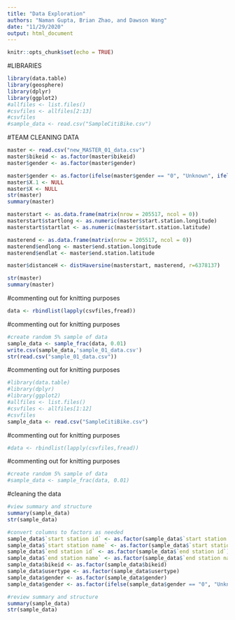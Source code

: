 ```yaml
---
title: "Data Exploration"
authors: "Naman Gupta, Brian Zhao, and Dawson Wang"
date: "11/29/2020"
output: html_document
---
```


```r
knitr::opts_chunk$set(echo = TRUE)
```

#LIBRARIES
```r
library(data.table)
library(geosphere)
library(dplyr)
library(ggplot2)
#allfiles <- list.files()
#csvfiles <- allfiles[2:13]
#csvfiles
#sample_data <- read.csv("SampleCitiBike.csv")
```

#TEAM CLEANING DATA
```r
master <- read.csv("new_MASTER_01_data.csv")
master$bikeid <- as.factor(master$bikeid)
master$gender <- as.factor(master$gender)

master$gender <- as.factor(ifelse(master$gender == "0", "Unknown", ifelse(master$gender == "1", "Male", "Female")))
master$X.1 <- NULL
master$X <- NULL
str(master)
summary(master)

masterstart <- as.data.frame(matrix(nrow = 205517, ncol = 0))
masterstart$startlong <- as.numeric(master$start.station.longitude)
masterstart$startlat <- as.numeric(master$start.station.latitude)

masterend <- as.data.frame(matrix(nrow = 205517, ncol = 0))
masterend$endlong <- master$end.station.longitude
masterend$endlat <- master$end.station.latitude

master$distanceH <- distHaversine(masterstart, masterend, r=6378137)

str(master)
summary(master)
```



#commenting out for knitting purposes
```r
data <- rbindlist(lapply(csvfiles,fread))
```

#commenting out for knitting purposes
```r
#create random 5% sample of data
sample_data <- sample_frac(data, 0.01)
write.csv(sample_data,'sample_01_data.csv')
str(read.csv("sample_01_data.csv"))
```



#commenting out for knitting purposes
```r
#library(data.table)
#library(dplyr)
#library(ggplot2)
#allfiles <- list.files()
#csvfiles <- allfiles[1:12]
#csvfiles
sample_data <- read.csv("SampleCitiBike.csv")
```

#commenting out for knitting purposes
```r
#data <- rbindlist(lapply(csvfiles,fread))
```

#commenting out for knitting purposes
```r
#create random 5% sample of data
#sample_data <- sample_frac(data, 0.01)
```

#cleaning the data
```r
#view summary and structure
summary(sample_data)
str(sample_data)

#convert columns to factors as needed
sample_data$`start station id` <- as.factor(sample_data$`start station id`)
sample_data$`start station name` <- as.factor(sample_data$`start station name`)
sample_data$`end station id` <- as.factor(sample_data$`end station id`)
sample_data$`end station name` <- as.factor(sample_data$`end station name`)
sample_data$bikeid <- as.factor(sample_data$bikeid)
sample_data$usertype <- as.factor(sample_data$usertype)
sample_data$gender <- as.factor(sample_data$gender)
sample_data$gender <- as.factor(ifelse(sample_data$gender == "0", "Unknown", ifelse(sample_data$gender == "1", "Male", "Female")))

#review summary and structure
summary(sample_data)
str(sample_data)
```